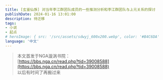 ```yaml
---
title: ​[玄鉴仙族] 对当年李江群团队成员的一些推测分析和李江群团队与上元关系的探讨
publishDate: 2024-01-16 13:01:00
description: 待迁移
tags:
- 小说
- 起点
# heroImage: { src: '/src/assets/sdwyj_600x200.webp', color: '#B4C6DA' }
language: '中文'
---
```


> 本文首发于NGA漩涡书院：  
> [https://bbs.nga.cn/read.php?tid=39008588](https://bbs.nga.cn/read.php?tid=39008588)  
> 以后有时间了再搬过来


